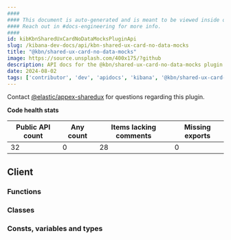 ```yaml
---
####
#### This document is auto-generated and is meant to be viewed inside our experimental, new docs system.
#### Reach out in #docs-engineering for more info.
####
id: kibKbnSharedUxCardNoDataMocksPluginApi
slug: /kibana-dev-docs/api/kbn-shared-ux-card-no-data-mocks
title: "@kbn/shared-ux-card-no-data-mocks"
image: https://source.unsplash.com/400x175/?github
description: API docs for the @kbn/shared-ux-card-no-data-mocks plugin
date: 2024-08-02
tags: ['contributor', 'dev', 'apidocs', 'kibana', '@kbn/shared-ux-card-no-data-mocks']
---
```




Contact [@elastic/appex-sharedux](https://github.com/orgs/elastic/teams/appex-sharedux) for questions regarding this plugin.

**Code health stats**

| Public API count  | Any count | Items lacking comments | Missing exports |
|-------------------|-----------|------------------------|-----------------|
| 32 | 0 | 28 | 0 |

## Client

### Functions
<DocDefinitionList data={kbnSharedUxCardNoDataMocksObj.client.functions}/>

### Classes
<DocDefinitionList data={kbnSharedUxCardNoDataMocksObj.client.classes}/>

### Consts, variables and types
<DocDefinitionList data={kbnSharedUxCardNoDataMocksObj.client.misc}/>

